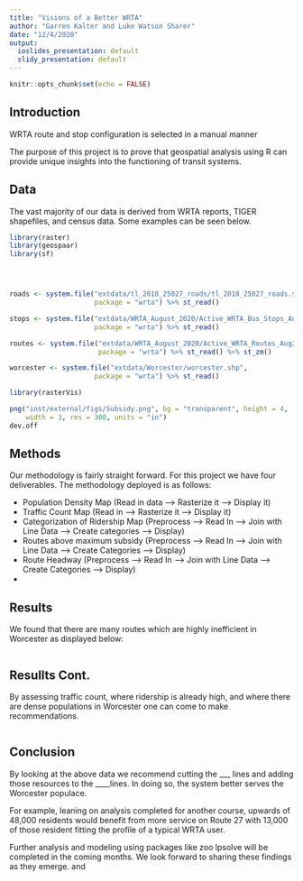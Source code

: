 ```yaml
---
title: "Visions of a Better WRTA"
author: "Garren Kalter and Luke Watson Sharer"
date: "12/4/2020"
output:
  ioslides_presentation: default
  slidy_presentation: default
---
```



```r
knitr::opts_chunk$set(echo = FALSE)
```

## Introduction

WRTA route and stop configuration is selected in a manual manner

The purpose of this project is to prove that geospatial analysis using R
can provide unique insights into the functioning of transit systems.


## Data

The vast majority of our data is derived from WRTA reports, TIGER shapefiles, and 
census data. Some examples can be seen below.


```r
library(raster)
library(geospaar)
library(sf)




roads <- system.file("extdata/tl_2018_25027_roads/tl_2018_25027_roads.shp",
                     package = "wrta") %>% st_read()

stops <- system.file("extdata/WRTA_August_2020/Active_WRTA_Bus_Stops_Aug2020.shp",
                     package = "wrta") %>% st_read()

routes <- system.file("extdata/WRTA_August_2020/Active_WRTA_Routes_Aug2020.shp",
                      package = "wrta") %>% st_read() %>% st_zm()

worcester <- system.file("extdata/Worcester/worcester.shp",
                     package = "wrta") %>% st_read()

```


```r
library(rasterVis)

png("inst/external/figs/Subsidy.png", bg = "transparent", height = 4, 
    width = 3, res = 300, units = "in")
dev.off

```


## Methods

Our methodology is fairly straight forward. For this project we have four 
deliverables. The methodology deployed is as follows:

- Population Density Map (Read in data --> Rasterize it --> Display it)
- Traffic Count Map (Read in --> Rasterize it --> Display it)
- Categorization of Ridership Map (Preprocess --> Read In --> Join with Line Data --> Create categories --> Display)
- Routes above maximum subsidy (Preprocess --> Read In --> Join with Line Data --> Create Categories --> Display)
- Route Headway (Preprocess --> Read In --> Join with Line Data --> Create Categories --> Display)
- 

## Results

We found that there are many routes which are highly inefficient in Worcester as displayed below:

```r



```

## Resullts Cont.
By assessing traffic count, where ridership is already high, and where there are 
dense populations in Worcester one can come to make recommendations.


```r

```

## Conclusion

By looking at the above data we recommend cutting the ___ lines and adding those resources to the ____lines. In doing so, the system better serves the Worcester populace. 

For example, leaning on analysis completed for another course,  upwards of 48,000 residents would benefit from more service on Route 27 with 13,000 of those resident fitting the profile of a typical WRTA user.

Further analysis and modeling using packages like zoo lpsolve will be completed in the coming months. We look forward to sharing these findings as they emerge. 
and 



